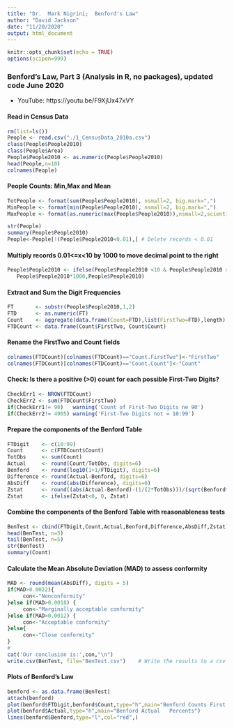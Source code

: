 ```yaml
---
title: "Dr.  Mark Nigrini;  Benford's Law"
author: "David Jackson"
date: "11/20/2020"
output: html_document
---
```


```r
knitr::opts_chunk$set(echo = TRUE)
options(scipen=999) 
```

### Benford's Law, Part 3 (Analysis in R, no packages), updated code June 2020
* YouTube: https://youtu.be/F9XjUx47xVY

#### Read in Census Data

```r
rm(list=ls())
People <- read.csv("./1_CensusData_2010a.csv")
class(People$People2010)
class(People$Area)
People$People2010 <- as.numeric(People$People2010)
head(People,n=10)
colnames(People)
```

#### People Counts: Min,Max and Mean

```r
TotPeople <- format(sum(People$People2010), nsmall=2, big.mark=",")
MinPeople <- format(min(People$People2010), nsmall=2, big.mark=",")
MaxPeople <- format(as.numeric(max(People$People2010)),nsmall=2,scientific=FALSE,big.mark=",")

str(People)
summary(People$People2010)
People<-People[!(People$People2010<0.01),] # Delete records < 0.01

```

#### Multiply records 0.01<=x<10 by 1000 to move decimal point to the right

```r
People$People2010 <- ifelse(People$People2010 <10 & People$People2010 >=0.01,
   People$People2010*1000,People$People2010)
```

#### Extract and Sum the Digit Frequencies

```r
FT       <- substr(People$People2010,1,2)
FTD      <- as.numeric(FT)
Count    <- aggregate(data.frame(Count=FTD),list(FirstTwo=FTD),length)
FTDCount <- data.frame(Count$FirstTwo, Count$Count)

```

####  Rename the FirstTwo and Count fields

```r
colnames(FTDCount)[colnames(FTDCount)=="Count.FirstTwo"]<-"FirstTwo"
colnames(FTDCount)[colnames(FTDCount)=="Count.Count"]<-"Count"
```

#### Check: Is there a positive (>0) count for each possible First-Two Digits?

```r
CheckErr1 <- NROW(FTDCount)
CheckErr2 <- sum(FTDCount$FirstTwo)
if(CheckErr1!= 90)   warning('Count of First-Two Digits ne 90')
if(CheckErr2!= 4905) warning('First-Two Digits not = 10:99')
```

#### Prepare the components of the Benford Table

```r
FTDigit    <- c(10:99)
Count      <- c(FTDCount$Count)
TotObs     <- sum(Count)
Actual     <- round(Count/TotObs, digits=6)
Benford    <- round(log10(1+1/FTDigit), digits=6)
Difference <- round(Actual-Benford, digits=6)
AbsDiff    <- round(abs(Difference), digits=6)
Zstat      <- round((abs(Actual-Benford)-(1/(2*TotObs)))/(sqrt(Benford*(1-Benford)/TotObs)), digits=6)
Zstat      <- ifelse(Zstat<0, 0, Zstat)
```

#### Combine the components of the Benford Table with reasonableness tests

```r
BenTest <- cbind(FTDigit,Count,Actual,Benford,Difference,AbsDiff,Zstat)
head(BenTest, n=5)
tail(BenTest, n=5)
str(BenTest)
summary(Count)

```

####  Calculate the Mean Absolute Deviation (MAD) to assess conformity

```r
MAD <- round(mean(AbsDiff), digits = 5)
if(MAD>0.0022){
     con<-"Nonconformity"
}else if(MAD>0.0018) {
     con<-"Marginally acceptable conformity"
}else if(MAD>0.0012) {
     con<-"Acceptable conformity"
}else{
     con<-"Close conformity"
}
#
cat('Our conclusion is:',con,"\n")
write.csv(BenTest, file="BenTest.csv")    # Write the results to a csv file
```

#### Plots of Benford's Law

```r
benford <- as.data.frame(BenTest)
attach(benford)
plot(benford$FTDigit,benford$Count,type="h",main="Benford Counts First Two Digits")
plot(benford$Actual,type="h",main="Benford Actual   Percents")
lines(benford$Benford,type="l",col="red",)
```



